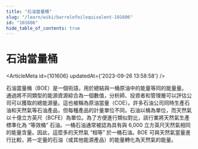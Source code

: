 ```yaml
---
title: "石油當量桶"
slug: "/learn/wiki/barrelofoilequivalent-101606"
id: "101606"
hide_table_of_contents: true
---
```



# 石油當量桶

<ArticleMeta id={101606} updatedAt={'2023-09-26 13:58:58'} />
<div className='border-solid border-b border-t-0 my-4 border-[var(--ifm-color-gray-300)]' />

石油當量桶（BOE）是一個術語，用於總結與一桶原油中的能量等同的能量量。通過將不同類型的能源資源綜合為一個數值，分析師、投資者和管理層可以評估公司可以獲取的總能源量。這也被稱為原油當量（COE）。許多石油公司同時生產石油和天然氣等石油產品，但每種產品的計量單位不同。石油以桶為單位，而天然氣以十億立方英尺（BCFE）為單位。為了方便進行類似對比，該行業將天然氣生產標準化為 “等效桶” 石油。一桶石油通常被認為具有與 6,000 立方英尺天然氣相同的能量含量。因此，這麼多的天然氣 “相等” 於一桶石油。BOE 可與天然氣當量進行比較，將一定量的石油（或其他能源產品）的能量轉化為天然氣的能量。
